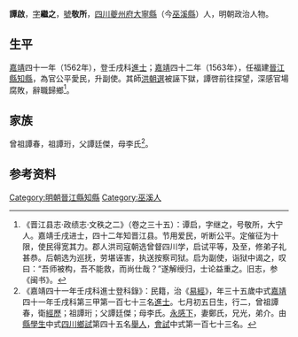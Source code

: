 {{明清人物信息框
| 姓名 = 譚啟
| 原名 =
| 圖片名稱= 
| 圖片大小 =
| 圖片說明 = 
| 最高職務 =
| 國家 = 大明 
| 爵位 =
| 籍貫 = [[四川|四川]][[夔州府|夔州府]][[大寧縣_(四川省)|大寧縣]]
| 族裔 = 
| 字號 = 
| 諡號 =
| 出生日期 = 七月初五日
| 出生地點 =
| 逝世日期 = 卒年不詳 
| 逝世地點 =
| 墓葬 =
| 配偶 = 鄭氏
| 親屬 = 
| 出身 =
* 嘉靖四十一年壬戌科同進士出身
| 經歷 =
| 著作 = 
}}
'''譚啟'''{{BD|1528年||？年||}}，[[表字|字]]'''繼之'''，[[號|號]]'''敬所'''，[[四川|四川]][[夔州府|夔州府]][[大寧縣_(四川省)|大寧縣]]（今[[巫溪縣|巫溪縣]]）人，明朝政治人物。

==生平==
[[嘉靖|嘉靖]]四十一年（1562年），登壬戌科[[進士|進士]]；[[嘉靖|嘉靖]]四十二年（1563年），任福建[[晉江縣|晉江縣]][[知縣|知縣]]，為官公平愛民，升副使。其師[[洪朝選|洪朝選]]被誣下獄，譚啓前往探望，深感官場腐敗，辭職歸鄉<ref>《晋江县志·政绩志·文秩之二》（卷之三十五）：谭启，字继之，号敬所，大宁人。嘉靖壬戌进士，四十二年知晋江县。节用爱民，听断公平。定催征为十限，使民得宽其力。郡人洪司寇朝选曾督四川学，启试平等，及至，修弟子礼甚恭。后朝选为巡抚，劳堪诬害，执送按察司狱。启为副使，诣狱中谒之，叹曰：“吾师被构，吾不能救，而尚仕哉？”遂解绶归，士论益重之。旧志，参《闽书》。</ref>。

==家族==
曾祖譚春，祖譚珩，父譚廷傑，母李氏<ref>《嘉靖四十一年壬戌科進士登科錄》：民籍，治《[[易經|易經]]》，年三十五歲中式[[嘉靖|嘉靖]]四十一年壬戌科第三甲第一百七十三名[[進士|進士]]。七月初五日生，行二，曾祖譚春，衛[[經歷|經歷]]；祖譚珩；父譚廷傑；母李氏。[[永感下|永感下]]，妻鄭氏，兄光，弟介。由[[縣學生|縣學生]]中式[[四川|四川]][[鄉試|鄉試]]第四十五名[[舉人|舉人]]，[[會試|會試]]中式第一百七十三名。</ref>。

== 参考资料 ==
{{reflist}}

{{嘉靖四十一年壬戌科殿试金榜}}

{{Authority control}}
{{DEFAULTSORT:Tan譚}}
[[Category:明朝晉江縣知縣|Category:明朝晉江縣知縣]]
[[Category:巫溪人|Category:巫溪人]]


{{明朝人物小作品}}
